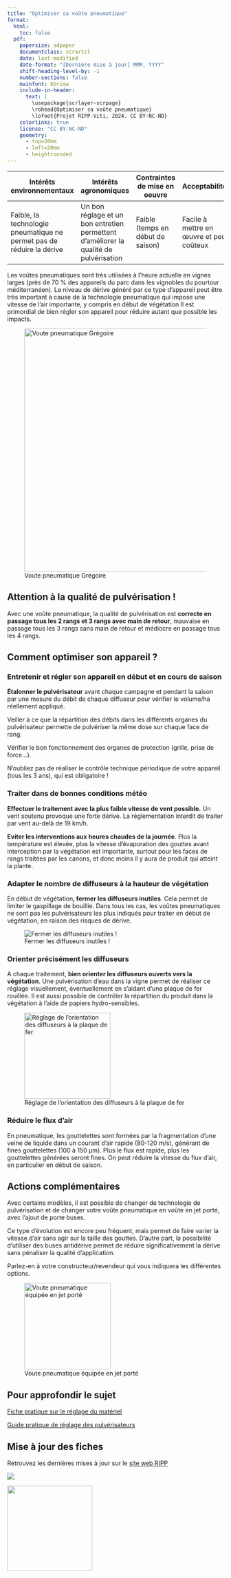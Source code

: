 ```yaml
---
title: "Optimiser sa voûte pneumatique"
format: 
  html:
    toc: false
  pdf:
    papersize: a4paper
    documentclass: scrartcl
    date: last-modified
    date-format: "[Dernière mise à jour] MMM, YYYY"
    shift-heading-level-by: -1
    number-sections: false
    mainfont: Ebrima
    include-in-header: 
      text: |
        \usepackage{scrlayer-scrpage}
        \rohead{Optimiser sa voûte pneumatique}
        \lofoot{Projet RIPP-Viti, 2024. CC BY-NC-ND}
    colorlinks: true
    license: "CC BY-NC-ND"
    geometry:
      - top=20mm
      - left=20mm
      - heightrounded
---
```


| Intérêts environnementaux                                             | Intérêts agronomiques                                                                 | Contraintes de mise en oeuvre     | Acceptabilité                           |
|------------------|---------------------|-----------------|-----------------|
| Faible, la technologie pneumatique ne permet pas de réduire la dérive | Un bon réglage et un bon entretien permettent d'améliorer la qualité de pulvérisation | Faible (temps en début de saison) | Facile à mettre en œuvre et peu coûteux |

Les voûtes pneumatiques sont très utilisées à l'heure actuelle en vignes larges (près de 70 % des appareils du parc dans les vignobles du pourtour méditerranéen). Le niveau de dérive généré par ce type d'appareil peut être très important à cause de la technologie pneumatique qui impose une vitesse de l'air importante, y compris en début de végétation Il est primordial de bien régler son appareil pour réduire autant que possible les impacts.

![Voute pneumatique Grégoire](images/L1_vouteGregoire.png){width="565"}

::: callout-warning
## Attention à la qualité de pulvérisation !

Avec une voûte pneumatique, la qualité de pulvérisation est **correcte en passage tous les 2 rangs et 3 rangs avec main de retour**, mauvaise en passage tous les 3 rangs sans main de retour et médiocre en passage tous les 4 rangs.
:::

## Comment optimiser son appareil ?

### Entretenir et régler son appareil en début et en cours de saison

**Étalonner le pulvérisateur** avant chaque campagne et pendant la saison par une mesure du débit de chaque diffuseur pour vérifier le volume/ha réellement appliqué.

Veiller à ce que la répartition des débits dans les différents organes du pulvérisateur permette de pulvériser la même dose sur chaque face de rang.

Vérifier le bon fonctionnement des organes de protection (grille, prise de force...).

N'oubliez pas de réaliser le contrôle technique périodique de votre appareil (tous les 3 ans), qui est obligatoire !

### Traiter dans de bonnes conditions météo

**Effectuer le traitement avec la plus faible vitesse de vent possible.** Un vent soutenu provoque une forte dérive. La réglementation interdit de traiter par vent au-delà de 19 km/h.

**Eviter les interventions aux heures chaudes de la journée**. Plus la température est élevée, plus la vitesse d'évaporation des gouttes avant interception par la végétation est importante, surtout pour les faces de rangs traitées par les canons, et donc moins il y aura de produit qui atteint la plante.

### Adapter le nombre de diffuseurs à la hauteur de végétation

En début de végétation**, fermer les diffuseurs inutiles**. Cela permet de limiter le gaspillage de bouillie. Dans tous les cas, les voûtes pneumatiques ne sont pas les pulvérisateurs les plus indiqués pour traiter en début de végétation, en raison des risques de dérive.

![Fermer les diffuseurs inutiles !](images/L1_Illustration.png)

### Orienter précisément les diffuseurs

::: {layout="[ 50, 50 ]"}
::: {#first-column}
A chaque traitement, **bien orienter les diffuseurs ouverts vers la végétation**. Une pulvérisation d'eau dans la vigne permet de réaliser ce réglage visuellement, éventuellement en s'aidant d'une plaque de fer rouillée. Il est aussi possible de contrôler la répartition du produit dans la végétation à l'aide de papiers hydro-sensibles.
:::

::: {#second-column}
![Réglage de l'orientation des diffuseurs à la plaque de fer](images/L1_PlaqueFer.png){width="200"}
:::
:::

### Réduire le flux d'air

En pneumatique, les gouttelettes sont formées par la fragmentation d'une veine de liquide dans un courant d'air rapide (80-120 m/s), générant de fines gouttelettes (100 à 150 µm). Plus le flux est rapide, plus les gouttelettes générées seront fines. On peut réduire la vitesse du flux d'air, en particulier en début de saison.

## Actions complémentaires

::: {layout="[ 50, 50 ]"}
<div>

Avec certains modèles, il est possible de changer de technologie de pulvérisation et de changer votre voûte pneumatique en voûte en jet porté, avec l'ajout de porte buses.

Ce type d'évolution est encore peu fréquent, mais permet de faire varier la vitesse d'air sans agir sur la taille des gouttes. D'autre part, la possibilité d'utiliser des buses antidérive permet de réduire significativement la dérive sans pénaliser la qualité d'application.

Parlez-en à votre constructeur/revendeur qui vous indiquera les différentes options.

</div>

<div>

![Voute pneumatique équipée en jet porté](images/L1_ModifVouteJetPorté.png){width="201"}

</div>
:::

## Pour approfondir le sujet

[Fiche pratique sur le réglage du matériel](https://www.vignevin-occitanie.com/fiches-pratiques/le-reglage-du-materiel-de-pulverisation-ou-pulverisateur/)

[Guide pratique de réglage des pulvérisateurs](https://www.vignevin.com/article/guide-pratique-de-reglages-dutilisation-pulverisateurs-viticoles/)

::: {.content-visible when-format="pdf"}
## Mise à jour des fiches

Retrouvez les dernières mises à jour sur le [site web RIPP](https://vignevin.github.io/ripp/)

::: {layout="[ 70, 30 ]"}
<div>

![](images/allLogos.png)

</div>

<div>

![](images/qrcode_vignevin.github.io.png){width="198"}

</div>
:::
:::
